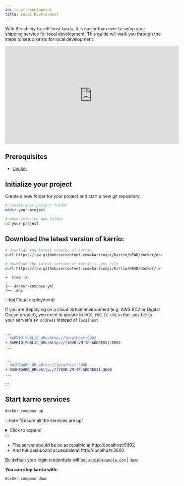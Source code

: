 ```yaml
---
id: local-development
title: Local Development
---
```



With the ability to self-host karrio, it is easier than ever to setup your shipping service for local development.
This guide will walk you through the steps to setup karrio for local development.

<VideoWrapper>
    <iframe
        width="560"
        height="315"
        src="https://www.youtube.com/embed/SPKYZJn8AGo"
        title="YouTube video player"
        frameborder="0"
        allow="accelerometer; autoplay; clipboard-write; encrypted-media; gyroscope; picture-in-picture; web-share"
        allowfullscreen
    ></iframe>
</VideoWrapper>

## Prerequisites

-   [Docker](https://docs.docker.com/engine/install/)

## Initialize your project

Create a new folder for your project and start a new git repository:

```bash title="Terminal"
# create your project folder
mkdir your-project

# move into the new folder
cd your-project
```

## Download the latest version of karrio:

```bash title="Terminal"
# download the latest version of karrio
curl https://raw.githubusercontent.com/karrioapi/karrio/HEAD/docker/docker-compose.yml -o docker-compose.yml

# download the latest version of karrio's .env file
curl https://raw.githubusercontent.com/karrioapi/karrio/HEAD/docker/.env -o .env
```

```shell title="Terminal"
➜  tree -a
.
├── docker-compose.yml
└── .env
```

:::tip[Cloud deployment]

If you are deploying on a cloud virtual environment (e.g: AWS EC2 or Digital Ocean droplet),
you need to update `KARRIO_PUBLIC_URL` in the `.env` file to your server's `IP address` instead of `localhost`.

```diff

...
- KARRIO_PUBLIC_URL=http://localhost:5002
+ KARRIO_PUBLIC_URL=http://[YOUR-VM-IP-ADDRESS]:5002
...

```

```diff

...
- DASHBOARD_URL=http://localhost:3000
+ DASHBOARD_URL=http://[YOUR-VM-IP-ADDRESS]:3000
...

```

:::

## Start karrio services

```bash title="Terminal"
docker compose up
```

:::note "Ensure all the services are up"

<details>
<summary>Click to expand</summary>

```bash title="Terminal"
...
[+] Running 7/7
 ✔ Network karrio_default      Created                                                                             0.1s
 ✔ Container karrio.redis      Created                                                                             0.1s
 ✔ Container karrio.db         Created                                                                             0.1s
 ✔ Container karrio.mail       Created                                                                             0.1s
 ✔ Container karrio.api        Created                                                                             0.1s
 ✔ Container karrio.dashboard  Created                                                                             0.1s
 ✔ Container karrio.worker     Created                                                                             0.1s

...
karrio.api        | INFO signals.py 14 karrio.core signals registered...
karrio.api        | INFO signals.py 15 karrio.providers signals registered...
karrio.api        | INFO signals.py 34 karrio.manager signals registered...
karrio.api        | INFO signals.py 19 karrio.events signals registered...
karrio.api        | INFO signals.py 14 karrio.documents signals registered...
karrio.api        | INFO signals.py 16 karrio.data signals registered...
karrio.api        | INFO signals.py 15 karrio.pricing signals registered...
karrio.api        | INFO signals.py 26 karrio.order signals registered...
karrio.api        | Redis connection initialized at: redis://redis:6379/1
karrio.api        | [2023-04-24 07:59:42 +0000] [37] [DEBUG] Current configuration:
karrio.api        |   config: gunicorn-cfg.py
karrio.api        |   wsgi_app: None
karrio.api        |   bind: ['0.0.0.0:5002']
karrio.api        |   backlog: 2048
karrio.api        |   workers: 2
karrio.api        |   worker_class: karrio.server.workers.UvicornWorker
karrio.api        |   threads: 1
karrio.api        |   worker_connections: 1000
karrio.api        |   max_requests: 0
karrio.api        |   max_requests_jitter: 0
karrio.api        |   timeout: 30
karrio.api        |   graceful_timeout: 30
karrio.api        |   keepalive: 2
karrio.api        |   limit_request_line: 4094
karrio.api        |   limit_request_fields: 100
karrio.api        |   limit_request_field_size: 8190
karrio.api        |   reload: False
karrio.api        |   reload_engine: auto
karrio.api        |   reload_extra_files: []
karrio.api        |   spew: False
karrio.api        |   check_config: False
karrio.api        |   print_config: False
karrio.api        |   preload_app: False
karrio.api        |   sendfile: None
karrio.api        |   reuse_port: False
karrio.api        |   chdir: /karrio/app
karrio.api        |   daemon: False
karrio.api        |   raw_env: []
karrio.api        |   pidfile: None
karrio.api        |   worker_tmp_dir: None
karrio.api        |   user: 1000
karrio.api        |   group: 1000
karrio.api        |   umask: 0
karrio.api        |   initgroups: False
karrio.api        |   tmp_upload_dir: None
karrio.api        |   secure_scheme_headers: {'X-FORWARDED-PROTOCOL': 'ssl', 'X-FORWARDED-PROTO': 'https', 'X-FORWARDED-SSL': 'on'}
karrio.api        |   forwarded_allow_ips: ['127.0.0.1']
karrio.api        |   accesslog: -
karrio.api        |   disable_redirect_access_to_syslog: False
karrio.api        |   access_log_format: %(h)s %(l)s %(u)s %(t)s "%(r)s" %(s)s %(b)s "%(f)s" "%(a)s"
karrio.api        |   errorlog: -
karrio.api        |   loglevel: debug
karrio.api        |   capture_output: True
karrio.api        |   logger_class: gunicorn.glogging.Logger
karrio.api        |   logconfig: None
karrio.api        |   logconfig_dict: {}
karrio.api        |   syslog_addr: udp://localhost:514
karrio.api        |   syslog: False
karrio.api        |   syslog_prefix: None
karrio.api        |   syslog_facility: user
karrio.api        |   enable_stdio_inheritance: True
karrio.api        |   statsd_host: None
karrio.api        |   dogstatsd_tags:
karrio.api        |   statsd_prefix:
karrio.api        |   proc_name: None
karrio.api        |   default_proc_name: karrio.server.asgi
karrio.api        |   pythonpath: None
karrio.api        |   paste: None
karrio.api        |   on_starting: <function OnStarting.on_starting at 0x7fd3c83a2cb0>
karrio.api        |   on_reload: <function OnReload.on_reload at 0x7fd3c83a2dd0>
karrio.api        |   when_ready: <function WhenReady.when_ready at 0x7fd3c83a2ef0>
karrio.api        |   pre_fork: <function Prefork.pre_fork at 0x7fd3c83a3010>
karrio.api        |   post_fork: <function Postfork.post_fork at 0x7fd3c83a3130>
karrio.api        |   post_worker_init: <function PostWorkerInit.post_worker_init at 0x7fd3c83a3250>
karrio.api        |   worker_int: <function WorkerInt.worker_int at 0x7fd3c83a3370>
karrio.api        |   worker_abort: <function WorkerAbort.worker_abort at 0x7fd3c83a3490>
karrio.api        |   pre_exec: <function PreExec.pre_exec at 0x7fd3c83a35b0>
karrio.api        |   pre_request: <function PreRequest.pre_request at 0x7fd3c83a36d0>
karrio.api        |   post_request: <function PostRequest.post_request at 0x7fd3c83a3760>
karrio.api        |   child_exit: <function ChildExit.child_exit at 0x7fd3c83a3880>
karrio.api        |   worker_exit: <function WorkerExit.worker_exit at 0x7fd3c83a39a0>
karrio.api        |   nworkers_changed: <function NumWorkersChanged.nworkers_changed at 0x7fd3c83a3ac0>
karrio.api        |   on_exit: <function OnExit.on_exit at 0x7fd3c83a3be0>
karrio.api        |   proxy_protocol: False
karrio.api        |   proxy_allow_ips: ['127.0.0.1']
karrio.api        |   keyfile: None
karrio.api        |   certfile: None
karrio.api        |   ssl_version: 2
karrio.api        |   cert_reqs: 0
karrio.api        |   ca_certs: None
karrio.api        |   suppress_ragged_eofs: True
karrio.api        |   do_handshake_on_connect: False
karrio.api        |   ciphers: None
karrio.api        |   raw_paste_global_conf: []
karrio.api        |   strip_header_spaces: False
karrio.api        | [2023-04-24 07:59:42 +0000] [37] [INFO] Starting gunicorn 20.1.0
karrio.api        | [2023-04-24 07:59:42 +0000] [37] [DEBUG] Arbiter booted
karrio.api        | [2023-04-24 07:59:42 +0000] [37] [INFO] Listening at: http://0.0.0.0:5002 (37)
karrio.api        | [2023-04-24 07:59:42 +0000] [37] [INFO] Using worker: karrio.server.workers.UvicornWorker
karrio.api        | [2023-04-24 07:59:42 +0000] [38] [INFO] Booting worker with pid: 38
karrio.api        | [2023-04-24 07:59:42 +0000] [39] [INFO] Booting worker with pid: 39
karrio.api        | [2023-04-24 07:59:42 +0000] [37] [DEBUG] 2 workers
karrio.api        | Redis connection initialized at: redis://redis:6379/1
karrio.api        | Redis connection initialized at: redis://redis:6379/1

...
# docker ps

karrio.api          karrio.docker.scarf.sh/karrio/server:2023.4.2     0.0.0.0:5002->5002/tcp, :::5002->5002/tcp
karrio.dashboard    karrio.docker.scarf.sh/karrio/dashboard:2023.4.2  0.0.0.0:3000->3000/tcp, :::3000->3000/tcp
karrio.db           postgres                                          0.0.0.0:5432->5432/tcp, :::5432->5432/tcp
karrio.mail         maildev/maildev                                   0.0.0.0:1025->1025/tcp, :::1025->1025/tcp, 0.0.0.0:1080->1080/tcp, :::1080->1080/tcp
karrio.redis        redis                                             0.0.0.0:6379->6379/tcp, :::6379->6379/tcp
karrio.worker       karrio.docker.scarf.sh/karrio/server:2023.4.2
```

</details>
:::

-   The server should be be accessible at http://localhost:5002
-   And the dashboard accessible at http://localhost:3000

By default your login credentials will be: `admin@example.com` | `demo`

**You can stop karrio with:**

```bash title="Terminal"
docker compose down
```
